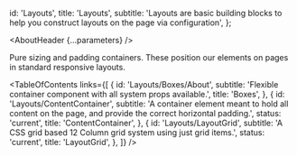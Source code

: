 

  id: 'Layouts',
  title: 'Layouts',
  subtitle:
    'Layouts are basic building blocks to help you construct layouts on the page via configuration',
};

<Meta title="Layouts" />

<AboutHeader {...parameters} />

Pure sizing and padding containers. These position our elements on pages in standard responsive layouts.

<TableOfContents
  links={[
    {
      id: 'Layouts/Boxes/About',
      subtitle: 'Flexible container component with all system props available.',
      title: 'Boxes',
    },
    {
      id: 'Layouts/ContentContainer',
      subtitle:
        'A container element meant to hold all content on the page, and provide the correct horizontal padding.',
      status: 'current',
      title: 'ContentContainer',
    },
    {
      id: 'Layouts/LayoutGrid',
      subtitle: 'A CSS grid based 12 Column grid system using just grid items.',
      status: 'current',
      title: 'LayoutGrid',
    },
  ]}
/>
